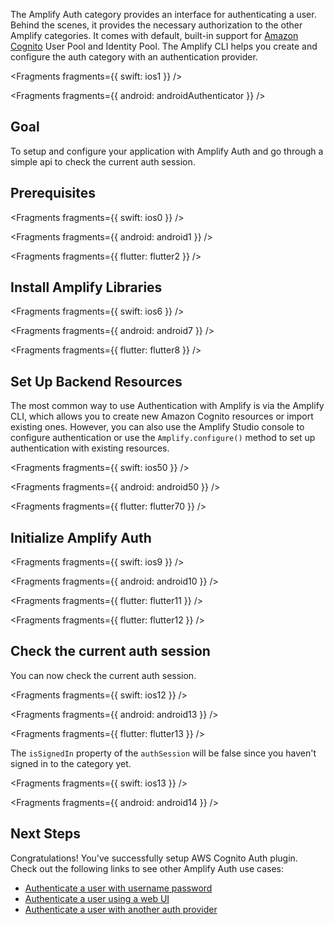 The Amplify Auth category provides an interface for authenticating a user. Behind the scenes, it provides the necessary authorization to the other Amplify categories. It comes with default, built-in support for [Amazon Cognito](https://aws.amazon.com/cognito) User Pool and Identity Pool. The Amplify CLI helps you create and configure the auth category with an authentication provider.


<Fragments fragments={{ swift: ios1 }} />


<Fragments fragments={{ android: androidAuthenticator }} />

## Goal

To setup and configure your application with Amplify Auth and go through a simple api to check the current auth session.

## Prerequisites


<Fragments fragments={{ swift: ios0 }} />


<Fragments fragments={{ android: android1 }} />


<Fragments fragments={{ flutter: flutter2 }} />

## Install Amplify Libraries


<Fragments fragments={{ swift: ios6 }} />


<Fragments fragments={{ android: android7 }} />


<Fragments fragments={{ flutter: flutter8 }} />

## Set Up Backend Resources

The most common way to use Authentication with Amplify is via the Amplify CLI, which allows you to create new Amazon Cognito resources or import existing ones. However, you can also use the Amplify Studio console to configure authentication or use the `Amplify.configure()` method to set up authentication with existing resources.


<Fragments fragments={{ swift: ios50 }} />


<Fragments fragments={{ android: android50 }} />


<Fragments fragments={{ flutter: flutter70 }} />

## Initialize Amplify Auth


<Fragments fragments={{ swift: ios9 }} />


<Fragments fragments={{ android: android10 }} />


<Fragments fragments={{ flutter: flutter11 }} />


<Fragments fragments={{ flutter: flutter12 }} />

## Check the current auth session

You can now check the current auth session.


<Fragments fragments={{ swift: ios12 }} />


<Fragments fragments={{ android: android13 }} />


<Fragments fragments={{ flutter: flutter13 }} />

The `isSignedIn` property of the `authSession` will be false since you haven't signed in to the category yet.


<Fragments fragments={{ swift: ios13 }} />


<Fragments fragments={{ android: android14 }} />

## Next Steps

Congratulations! You've successfully setup AWS Cognito Auth plugin. Check out the following links to see other Amplify Auth use cases:

- [Authenticate a user with username password](/gen1/[platform]/build-a-backend/auth/enable-sign-in/)
- [Authenticate a user using a web UI](/gen1/[platform]/build-a-backend/auth/sign-in-with-web-ui/)
- [Authenticate a user with another auth provider](/gen1/[platform]/build-a-backend/auth/add-social-provider/)
